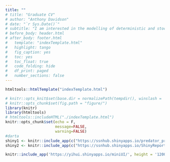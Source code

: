 ```yaml
---
title: ""
# title: "Graduate CV"
# author: "Anthony Davidson"
# date: "`r Sys.Date()`"
# subtitle: "I am interested in the modelling of deterministic and stochastic processes with a focus on ecological systems. I put a open-science spin on my work where computational reproducibility comes first."
# before_body: header.html
# after_body: footer.html
#   template: "indexTemplate.html"
#	highlight: tango
#	fig_caption: yes
#	toc: yes
#	toc_float: true
#	code_folding: hide
#	df_print: paged
#	number_sections: false
---
```


```r
htmltools::htmlTemplate("indexTemplate.html")
```

<!-- # Geo-spatial apps {.tabset} -->

```r
# knitr::opts_knit$set(base.dir = normalizePath(tempdir(), winslash = '/'))
# knitr::opts_chunk$set(fig.path = "figure/")
library(knitr)
library(htmltools)
# htmltools::includeHTML("./indexTemplate.html")
knitr::opts_chunk$set(echo = F,
                      message=FALSE,
                      warning=FALSE)
#darta
shiny1 <- knitr::include_app(c("https://ssnhub.shinyapps.io/predator_prey_simulation1/"))
shiny2 <- knitr::include_app(c("https://ssnhub.shinyapps.io/ShinyReportPlanner/"))

```

<!-- ### Current shiny apps -->


<!-- | `r #shiny1`                                                   | `r #shiny2`                                            | -->
<!-- | ------------------------------------------------------------ | ----------------------------------------------------- | -->
<!-- | A simple population simulation to understand demographic proceses that can impact population abundance in the future. | A new app to help link plannng with graduate research | -->

<!-- Mapping widget -->

```r
knitr::include_app('https://yihui.shinyapps.io/miniUI/', height = '1200px')
```

<!-- # CV {.tabset} -->

<!-- ```{r child = "fullCV.Rmd", echo = F, results= 'asis', eval= F} -->

<!-- ``` -->
